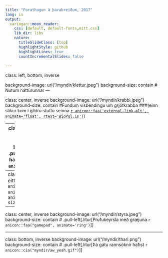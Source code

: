 ```yaml
---
title: "Forathugun á þarabreiðum, 2017"
lang: is
output:
  xaringan::moon_reader:
    css: [default, default-fonts,mitt.css]
    lib_dir: libs
    nature:
      titleSlideClass: [top]
      highlightStyle: github
      highlightLines: true
      countIncrementalSlides: false
      
---
```

class: left, bottom, inverse

background-image: url("/myndir/klettur.jpeg")
background-size: contain
# Nutum náttúrunnar 
---

class: center, inverse
background-image: url("/myndir/krabbi.jpeg")
background-size: contain
#Fundum vísbendingu um grjótkrabba 
###(einn slíkur kom í gildru stuttu seinna [`r anicon::faa('external-link-alt', animate='float', rtext='BioPol.is')`](https://biopol.is/frettir/grj%C3%B3tkrabbi_%C3%A1_skagastr%C3%B6nd))

---
class: left, inverse
background-image: url("/myndir/taekid.jpeg")
background-size: contain
# .pull-left[.litur[Tækið barst með haustinu `r anicon::faa('leaf', animate='spin', speed="slow")`]]
---
class: right, inverse
# Svo varð eitthvert djöfulsins `r anicon::faa("grunt", animate='ring')` bilerí `r anicon::cia("party_parrot.gif", size=3, border=T)`
```r
knitr::include_graphics("myndir/bileri.png")
```

---


class: center, inverse
background-image: url("/myndir/styra.jpeg")
background-size: contain
# .pull-left[.litur[Prufukeyrsla með græjuna `r anicon::faa("gamepad", animate='ring')`]]

---

class: bottom, inverse
background-image: url("/myndir/thari.png")
background-size: contain
# .pull-left[.litur[Þá gátu rannsóknir hafist `r anicon::cia("myndir/aw_yeah.gif")`]]

